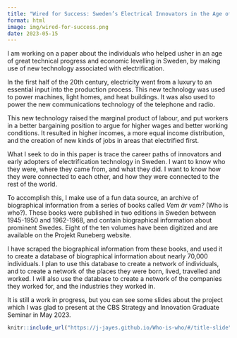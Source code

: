 ```yaml
---
title: "Wired for Success: Sweden’s Electrical Innovators in the Age of Industrial Transformation"
format: html
image: img/wired-for-success.png
date: 2023-05-15
---
```


I am working on a paper about the individuals who helped usher in an age of great technical progress and economic levelling in Sweden, by making use of new technology associated with electrification. 

In the first half of the 20th century, electricity went from a luxury to an essential input into the production process. This new technology was used to power machines, light homes, and heat buildings. It was also used to power the new communications technology of the telephone and radio.

This new technology raised the marginal product of labour, and put workers in a better bargaining position to argue for higher wages and better working conditions. It resulted in higher incomes, a more equal income distribution, and the creation of new kinds of jobs in areas that electrified first.

What I seek to do in this paper is trace the career paths of innovators and early adopters of electrification technology in Sweden. I want to know who they were, where they came from, and what they did. I want to know how they were connected to each other, and how they were connected to the rest of the world. 

To accomplish this, I make use of a fun data source, an archive of biographical information from a series of books called *Vem är vem?* (Who is who?). These books were published in two editions in Sweden between 1945-1950 and 1962-1968, and contain biographical information about prominent Swedes. Eight of the ten volumes have been digitized and are available on the Projekt Runeberg website.

I have scraped the biographical information from these books, and used it to create a database of biographical information about nearly 70,000 individuals. I plan to use this database to create a network of individuals, and to create a network of the places they were born, lived, travelled and worked. I will also use the database to create a network of the companies they worked for, and the industries they worked in.

It is still a work in progress, but you can see some slides about the project which I was glad to present at the CBS Strategy and Innovation Graduate Seminar in May 2023.

```r
knitr::include_url("https://j-jayes.github.io/Who-is-who/#/title-slide")
```